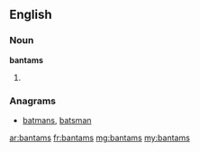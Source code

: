 ==English==

===Noun===
'''bantams'''

# {{plural of|bantam}}

===Anagrams===
* [[batmans#English|batmans]], [[batsman#English|batsman]]

[[ar:bantams]]
[[fr:bantams]]
[[mg:bantams]]
[[my:bantams]]